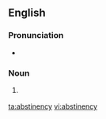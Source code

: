 ==English==

===Pronunciation===
* {{a|US}} {{IPA|/æb.stə.nən.si/}}

===Noun===
{{en-noun|-}}

# {{rare}} {{alternate form of |abstinence}}

[[ta:abstinency]]
[[vi:abstinency]]